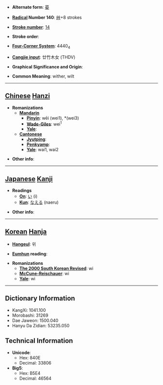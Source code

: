 * '''Alternate form''': [[荽]]

* '''[[Wiktionary:Chinese radical index| Radical]] Number 140''': [[Wiktionary:Chinese radical index 艸|艸]]+8 strokes

* '''[[Wiktionary:Chinese total strokes index|Stroke number]]''': [[Wiktionary:Chinese total strokes index 14|14]]

* '''Stroke order''': 

* '''[[Wiktionary:Chinese four corner index|Four-Corner System]]''': 4440<sub>4</sub>

* '''[[Wiktionary:Chinese Cangjie index|Cangjie input]]''': 廿竹木女 (THDV)

* '''Graphical Significance and Origin''': 

* '''Common Meaning''': wither, wilt

----

== [[Chinese]] [[Hanzi]] ==

* '''Romanizations'''
** '''[[Mandarin]]'''
*** '''[[Pinyin]]''': wēi (wei1), *(wei3)
*** '''[[Wade-Giles]]''': wei<sup>1</sup>
*** '''[[Yale]]''': 
** '''[[Cantonese]]'''
*** '''[[Jyutping]]''':
*** '''[[Penkyamp]]''': 
*** '''[[Yale]]''': wai1, wai2

* '''Other info''': 

----

== [[Japanese]] [[Kanji]] ==

* '''Readings'''
** '''[[On]]''': [[い]] (i)
** '''[[Kun]]''': [[なえる]] (naeru)

* '''Other info''':  

----

== [[Korean]] [[Hanja]] ==

* '''[[Hangeul]]''': 위

* '''[[Eumhun]] reading''': 

* '''Romanizations'''
** '''[[The 2000 South Korean Revised Romanization|The 2000 South Korean Revised]]''': wi
** '''[[McCune-Reischauer]]''': wi
** '''[[Yale]]''': wi

----

== Dictionary Information ==

* KangXi: 1041.100
* Morobashi: 31269
* Dae Jaweon: 1500.040
* Hanyu Da Zidian: 53235.050

== Technical Information ==

* '''Unicode''':
** Hex: 840E
** Decimal: 33806
* '''Big5''':
** Hex: B5E4
** Decimal: 46564